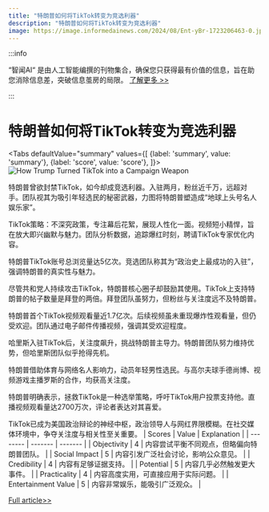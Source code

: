 ```yaml
---
title: "特朗普如何将TikTok转变为竞选利器"
description: "特朗普如何将TikTok转变为竞选利器"
image: https://image.informedainews.com/2024/08/Ent-yBr-1723206463-0.jpg
---
```



:::info

“智闻AI“ 是由人工智能编撰的刊物集合，确保您只获得最有价值的信息，旨在助您消除信息差，突破信息茧房的局限。  [了解更多 >>](/)

:::

# 特朗普如何将TikTok转变为竞选利器


<Tabs
	defaultValue="summary"
	values={[
	{label: 'summary', value: 'summary'},
	{label: 'score', value: 'score'},
]}>
<TabItem value="summary">
<img
  src="https://image.informedainews.com/2024/08/Ent-yBr-1723206463-0.jpg"
  alt="How Trump Turned TikTok into a Campaign Weapon"
/>



特朗普曾欲封禁TikTok，如今却成竞选利器。入驻两月，粉丝近千万，远超对手。团队视其为吸引年轻选民的秘密武器，力图将特朗普塑造成“地球上头号名人娱乐家”。

TikTok策略：不深究政策，专注幕后花絮，展现人性化一面。视频短小精悍，旨在放大即兴幽默与魅力。团队分析数据，追踪爆红时刻，聘请TikTok专家优化内容。

特朗普TikTok账号总浏览量达5亿次。竞选团队称其为“政治史上最成功的入驻”，强调特朗普的真实性与魅力。

尽管共和党人持续攻击TikTok，特朗普核心圈子却鼓励其使用。TikTok上支持特朗普的帖子数量是拜登的两倍。拜登团队虽努力，但粉丝与关注度远不及特朗普。

特朗普首个TikTok视频观看量近1.7亿次。后续视频虽未重现爆炸性观看量，但仍受欢迎。团队通过电子邮件传播视频，强调其受欢迎程度。

哈里斯入驻TikTok后，关注度飙升，挑战特朗普主导力。特朗普团队努力维持优势，但哈里斯团队似乎抢得先机。

特朗普借助体育与网络名人影响力，动员年轻男性选民。与高尔夫球手德尚博、视频游戏主播罗斯的合作，均获高关注度。

特朗普明确表示，拯救TikTok是一种选举策略，呼吁TikTok用户投票支持他。直播视频观看量达2700万次，评论者表达对其喜爱。

TikTok已成为美国政治辩论的神经中枢，政治领导人与网红界限模糊。在社交媒体环境中，争夺关注度与相关性至关重要。
</TabItem>
<TabItem value="score">
	| Scores     | Value   | Explanation |
	| -------- | ------- | ------- |
	| Objectivity  | 4    | 内容尝试平衡不同观点，但略偏向特朗普团队。    |
	| Social Impact | 5     | 内容引发广泛社会讨论，影响公众意见。    |
	| Credibility    | 4    | 内容有足够证据支持。    |
	| Potential    | 5    | 内容几乎必然触发更大事件。    |
	| Practicality    | 4    | 内容高度实用，可直接应用于实际问题。    |
	| Entertainment Value    | 5    | 内容非常娱乐，能吸引广泛观众。    |
</TabItem>
</Tabs>

[Full article>>](https://www.cnbeta.com.tw/articles/tech/1441563.htm)
